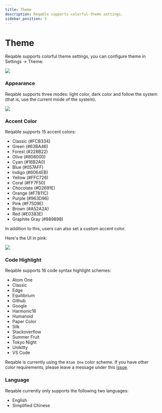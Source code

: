 ```yaml
---
title: Theme
description: Reqable supports colorful theme settings.
sidebar_position: 5
---
```



# Theme

Reqable supports colorful theme settings, you can configure theme in Settings -> Theme:

![](arts/settings.png)

### Appearance

Reqable supports three modes: light color, dark color and follow the system (that is, use the current mode of the system).

![](arts/appearence.png)

### Accent Color

Reqable supports 15 accent colors:

- <ColoredBox color="#FCB334" size="10px"/> Classic (#FCB334)
- <ColoredBox color="#63BA46" size="10px"/> Green (#63BA46)
- <ColoredBox color="#228B22" size="10px"/> Forest (#228B22)
- <ColoredBox color="#808000" size="10px"/> Olive (#808000)
- <ColoredBox color="#16B2A0" size="10px"/> Cyan (#16B2A0)
- <ColoredBox color="#057AFF" size="10px"/> Blue (#057AFF)
- <ColoredBox color="#6064EB" size="10px"/> Indigo (#6064EB)
- <ColoredBox color="#FFC726" size="10px"/> Yellow (#FFC726)
- <ColoredBox color="#FF7F50" size="10px"/> Coral (#FF7F50)
- <ColoredBox color="#D2691E" size="10px"/> Chocolate (#D2691E)
- <ColoredBox color="#F7811C" size="10px"/> Orange (#F7811C)
- <ColoredBox color="#963D96" size="10px"/> Purple (#963D96)
- <ColoredBox color="#F7509E" size="10px"/> Pink (#F7509E)
- <ColoredBox color="#A52A2A" size="10px"/> Brown (#A52A2A)
- <ColoredBox color="#E0383E" size="10px"/> Red (#E0383E)
- <ColoredBox color="#989898" size="10px"/> Graphite Gray (#989898)

In addition to this, users can also set a custom accent color.

Here's the UI in pink:

![](arts/accent.png)

### Code Highlight

Reqable supports 16 code syntax highlight schemes:

- Atom One
- Classic
- Edge
- Equilibrium
- Github
- Google
- Harmonic16
- Humanoid
- Paper Color
- Silk
- Stackoverflow
- Summer Fruit
- Tokyo Night
- Unikitty
- VS Code

Reqable is currently using the `Atom One` color scheme. If you have other color requirements, please leave a message under this [issue](https://github.com/reqable/reqable-app/issues/17).

### Language

Reqable currently only supports the following two languages:
- English
- Simplified Chinese